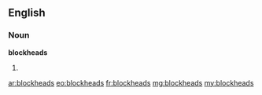 ==English==

===Noun===
'''blockheads'''
# {{plural of|blockhead}}

[[ar:blockheads]]
[[eo:blockheads]]
[[fr:blockheads]]
[[mg:blockheads]]
[[my:blockheads]]